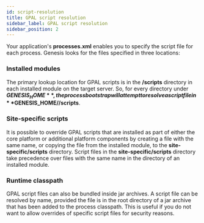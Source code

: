 ```yaml
---
id: script-resolution
title: GPAL script resolution
sidebar_label: GPAL script resolution
sidebar_position: 2
---
```


Your application's **processes.xml** enables you to specify the script file for each process. Genesis looks for the files specified in three locations:

### Installed modules
The primary lookup location for GPAL scripts is in the **/scripts** directory in each installed module on the target server. So, for every directory under **$GENESIS_HOME**, the process bootstrap will attempt to resolve a script file in **$GENESIS_HOME/<module>/scripts**.

### Site-specific scripts
It is possible to override GPAL scripts that are installed as part of either the core platform or additional platform components by creating a file with the same name, or copying the file from the installed module, to the **site-specific/scripts** directory. Script files in the **site-specific/scripts** directory take precedence over files with the same name in the directory of an installed module.

### Runtime classpath
GPAL script files can also be bundled inside jar archives. A script file can be resolved by name, provided the file is in the root directory of a jar archive that has been added to the process classpath. This is useful if you do not want to allow overrides of specific script files for security reasons.
